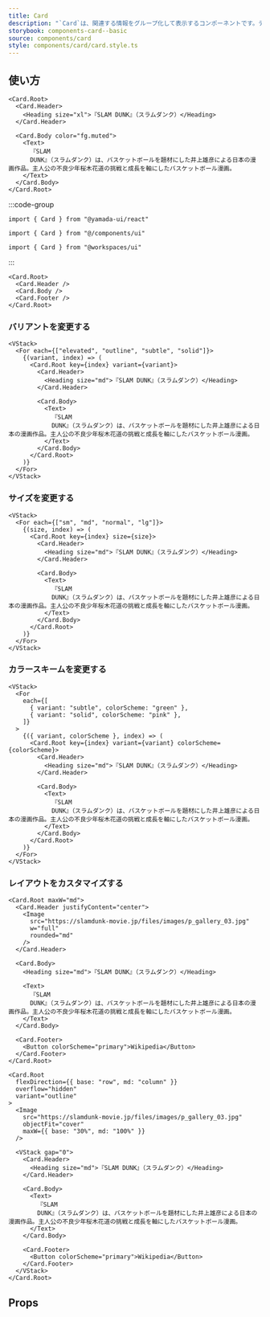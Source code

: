 ```yaml
---
title: Card
description: "`Card`は、関連する情報をグループ化して表示するコンポーネントです。デフォルトでは、`section`要素をレンダリングします。"
storybook: components-card--basic
source: components/card
style: components/card/card.style.ts
---
```


## 使い方

```tsx preview
<Card.Root>
  <Card.Header>
    <Heading size="xl">『SLAM DUNK』（スラムダンク）</Heading>
  </Card.Header>

  <Card.Body color="fg.muted">
    <Text>
      『SLAM
      DUNK』（スラムダンク）は、バスケットボールを題材にした井上雄彦による日本の漫画作品。主人公の不良少年桜木花道の挑戦と成長を軸にしたバスケットボール漫画。
    </Text>
  </Card.Body>
</Card.Root>
```

:::code-group

```tsx [package]
import { Card } from "@yamada-ui/react"
```

```tsx [alias]
import { Card } from "@/components/ui"
```

```tsx [monorepo]
import { Card } from "@workspaces/ui"
```

:::

```tsx
<Card.Root>
  <Card.Header />
  <Card.Body />
  <Card.Footer />
</Card.Root>
```

### バリアントを変更する

```tsx preview
<VStack>
  <For each={["elevated", "outline", "subtle", "solid"]}>
    {(variant, index) => (
      <Card.Root key={index} variant={variant}>
        <Card.Header>
          <Heading size="md">『SLAM DUNK』（スラムダンク）</Heading>
        </Card.Header>

        <Card.Body>
          <Text>
            『SLAM
            DUNK』（スラムダンク）は、バスケットボールを題材にした井上雄彦による日本の漫画作品。主人公の不良少年桜木花道の挑戦と成長を軸にしたバスケットボール漫画。
          </Text>
        </Card.Body>
      </Card.Root>
    )}
  </For>
</VStack>
```

### サイズを変更する

```tsx preview
<VStack>
  <For each={["sm", "md", "normal", "lg"]}>
    {(size, index) => (
      <Card.Root key={index} size={size}>
        <Card.Header>
          <Heading size="md">『SLAM DUNK』（スラムダンク）</Heading>
        </Card.Header>

        <Card.Body>
          <Text>
            『SLAM
            DUNK』（スラムダンク）は、バスケットボールを題材にした井上雄彦による日本の漫画作品。主人公の不良少年桜木花道の挑戦と成長を軸にしたバスケットボール漫画。
          </Text>
        </Card.Body>
      </Card.Root>
    )}
  </For>
</VStack>
```

### カラースキームを変更する

```tsx preview
<VStack>
  <For
    each={[
      { variant: "subtle", colorScheme: "green" },
      { variant: "solid", colorScheme: "pink" },
    ]}
  >
    {({ variant, colorScheme }, index) => (
      <Card.Root key={index} variant={variant} colorScheme={colorScheme}>
        <Card.Header>
          <Heading size="md">『SLAM DUNK』（スラムダンク）</Heading>
        </Card.Header>

        <Card.Body>
          <Text>
            『SLAM
            DUNK』（スラムダンク）は、バスケットボールを題材にした井上雄彦による日本の漫画作品。主人公の不良少年桜木花道の挑戦と成長を軸にしたバスケットボール漫画。
          </Text>
        </Card.Body>
      </Card.Root>
    )}
  </For>
</VStack>
```

### レイアウトをカスタマイズする

```tsx preview
<Card.Root maxW="md">
  <Card.Header justifyContent="center">
    <Image
      src="https://slamdunk-movie.jp/files/images/p_gallery_03.jpg"
      w="full"
      rounded="md"
    />
  </Card.Header>

  <Card.Body>
    <Heading size="md">『SLAM DUNK』（スラムダンク）</Heading>

    <Text>
      『SLAM
      DUNK』（スラムダンク）は、バスケットボールを題材にした井上雄彦による日本の漫画作品。主人公の不良少年桜木花道の挑戦と成長を軸にしたバスケットボール漫画。
    </Text>
  </Card.Body>

  <Card.Footer>
    <Button colorScheme="primary">Wikipedia</Button>
  </Card.Footer>
</Card.Root>
```

```tsx preview
<Card.Root
  flexDirection={{ base: "row", md: "column" }}
  overflow="hidden"
  variant="outline"
>
  <Image
    src="https://slamdunk-movie.jp/files/images/p_gallery_03.jpg"
    objectFit="cover"
    maxW={{ base: "30%", md: "100%" }}
  />

  <VStack gap="0">
    <Card.Header>
      <Heading size="md">『SLAM DUNK』（スラムダンク）</Heading>
    </Card.Header>

    <Card.Body>
      <Text>
        『SLAM
        DUNK』（スラムダンク）は、バスケットボールを題材にした井上雄彦による日本の漫画作品。主人公の不良少年桜木花道の挑戦と成長を軸にしたバスケットボール漫画。
      </Text>
    </Card.Body>

    <Card.Footer>
      <Button colorScheme="primary">Wikipedia</Button>
    </Card.Footer>
  </VStack>
</Card.Root>
```

## Props

<PropsTable name="card" />
